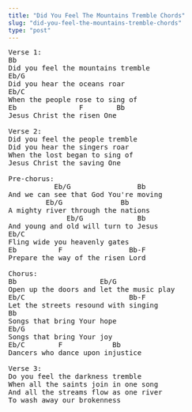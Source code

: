 ```yaml
---
title: "Did You Feel The Mountains Tremble Chords"
slug: "did-you-feel-the-mountains-tremble-chords"
type: "post"
---
```


<pre>
Verse 1:
Bb
Did you feel the mountains tremble
Eb/G 
Did you hear the oceans roar
Eb/C 
When the people rose to sing of 
Eb               F        Bb
Jesus Christ the risen One 

Verse 2:
Did you feel the people tremble 
Did you hear the singers roar
When the lost began to sing of 
Jesus Christ the saving One

Pre-chorus:
           Eb/G                Bb
And we can see that God You're moving
         Eb/G              Bb
A mighty river through the nations 
              Eb/G             Bb
And young and old will turn to Jesus
Eb/C 
Fling wide you heavenly gates
Eb          F                Bb-F 
Prepare the way of the risen Lord  

Chorus: 
Bb                    Eb/G 
Open up the doors and let the music play 
Eb/C                         Bb-F
Let the streets resound with singing 
Bb              
Songs that bring Your hope
Eb/G
Songs that bring Your joy
Eb/C        F            Bb
Dancers who dance upon injustice 

Verse 3:
Do you feel the darkness tremble
When all the saints join in one song
And all the streams flow as one river
To wash away our brokenness
</pre>